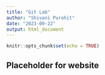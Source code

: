 ```yaml
---
title: "Git Lab"
author: "Shivani Purohit"
date: "2023-09-22"
output: html_document
---
```


```r
knitr::opts_chunk$set(echo = TRUE)
```

## Placeholder for website
